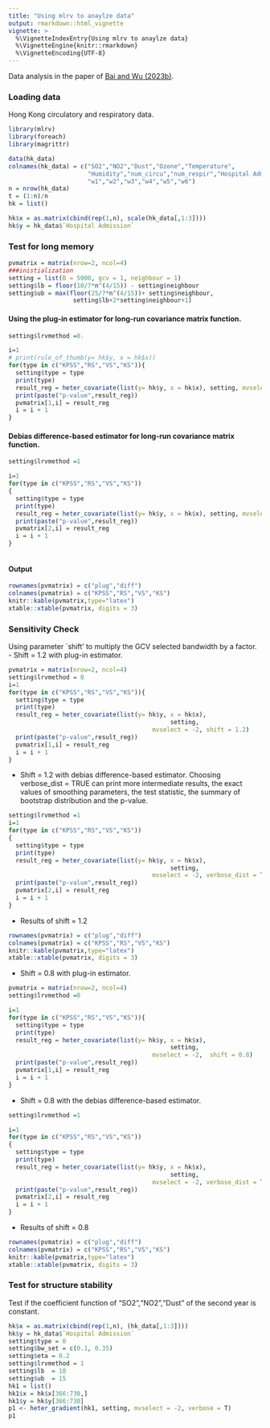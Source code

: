 ```yaml
---
title: "Using mlrv to anaylze data"
output: rmarkdown::html_vignette
vignette: >
  %\VignetteIndexEntry{Using mlrv to anaylze data}
  %\VignetteEngine{knitr::rmarkdown}
  %\VignetteEncoding{UTF-8}
---
```

Data analysis in the paper of [Bai and Wu (2023b)](https://arxiv.org/abs/2303.16599).

### Loading data 
Hong Kong circulatory and respiratory data. 

```r
library(mlrv)
library(foreach)
library(magrittr)

data(hk_data)
colnames(hk_data) = c("SO2","NO2","Dust","Ozone","Temperature",
                      "Humidity","num_circu","num_respir","Hospital Admission",
                      "w1","w2","w3","w4","w5","w6")
n = nrow(hk_data)
t = (1:n)/n
hk = list()

hk$x = as.matrix(cbind(rep(1,n), scale(hk_data[,1:3])))
hk$y = hk_data$`Hospital Admission`
```

### Test for long memory


```r
pvmatrix = matrix(nrow=2, ncol=4)
###inistialization
setting = list(B = 5000, gcv = 1, neighbour = 1)
setting$lb = floor(10/7*n^(4/15)) - setting$neighbour 
setting$ub = max(floor(25/7*n^(4/15))+ setting$neighbour,             
                  setting$lb+2*setting$neighbour+1)
```

#### Using the plug-in estimator for long-run covariance matrix function.
```r
setting$lrvmethod =0. 

i=1
# print(rule_of_thumb(y= hk$y, x = hk$x))
for(type in c("KPSS","RS","VS","KS")){
  setting$type = type
  print(type)
  result_reg = heter_covariate(list(y= hk$y, x = hk$x), setting, mvselect = -2)
  print(paste("p-value",result_reg))
  pvmatrix[1,i] = result_reg
  i = i + 1
}
```

#### Debias difference-based estimator for long-run covariance matrix function.

```r

setting$lrvmethod =1

i=1
for(type in c("KPSS","RS","VS","KS"))
{
  setting$type = type
  print(type)
  result_reg = heter_covariate(list(y= hk$y, x = hk$x), setting, mvselect = -2)
  print(paste("p-value",result_reg))
  pvmatrix[2,i] = result_reg
  i = i + 1
}



```

#### Output
```r
rownames(pvmatrix) = c("plug","diff")
colnames(pvmatrix) = c("KPSS","RS","VS","KS")
knitr::kable(pvmatrix,type="latex")
xtable::xtable(pvmatrix, digits = 3)
```

### Sensitivity Check 
Using parameter `shift' to  multiply the GCV selected bandwidth by a factor. 
- Shift = 1.2 with plug-in estimator. 

```r
pvmatrix = matrix(nrow=2, ncol=4)
setting$lrvmethod = 0
i=1
for(type in c("KPSS","RS","VS","KS")){
  setting$type = type
  print(type)
  result_reg = heter_covariate(list(y= hk$y, x = hk$x),
                                             setting,
                                        mvselect = -2, shift = 1.2)
  print(paste("p-value",result_reg))
  pvmatrix[1,i] = result_reg
  i = i + 1
}
```


- Shift = 1.2 with debias difference-based estimator. 
Choosing verbose_dist = TRUE can print more intermediate results, the exact values of smoothing parameters, the test statistic, the summary of bootstrap distribution and the p-value. 

```r
setting$lrvmethod =1
i=1
for(type in c("KPSS","RS","VS","KS"))
{
  setting$type = type
  print(type)
  result_reg = heter_covariate(list(y= hk$y, x = hk$x),
                                             setting,
                                        mvselect = -2, verbose_dist = TRUE, shift = 1.2)
  print(paste("p-value",result_reg))
  pvmatrix[2,i] = result_reg
  i = i + 1
}

```

- Results of shift = 1.2
```r
rownames(pvmatrix) = c("plug","diff")
colnames(pvmatrix) = c("KPSS","RS","VS","KS")
knitr::kable(pvmatrix,type="latex")
xtable::xtable(pvmatrix, digits = 3)
```


- Shift = 0.8  with plug-in estimator. 

```r
pvmatrix = matrix(nrow=2, ncol=4)
setting$lrvmethod =0

i=1
for(type in c("KPSS","RS","VS","KS")){
  setting$type = type
  print(type)
  result_reg = heter_covariate(list(y= hk$y, x = hk$x),
                                             setting,
                                        mvselect = -2,  shift = 0.8)
  print(paste("p-value",result_reg))
  pvmatrix[1,i] = result_reg
  i = i + 1
}
```

- Shift = 0.8 with the debias difference-based estimator. 
```r
setting$lrvmethod =1

i=1
for(type in c("KPSS","RS","VS","KS"))
{
  setting$type = type
  print(type)
  result_reg = heter_covariate(list(y= hk$y, x = hk$x),
                                             setting,
                                        mvselect = -2, verbose_dist = TRUE, shift = 0.8)
  print(paste("p-value",result_reg))
  pvmatrix[2,i] = result_reg
  i = i + 1
}
```


- Results of shift = 0.8
```r
rownames(pvmatrix) = c("plug","diff")
colnames(pvmatrix) = c("KPSS","RS","VS","KS")
knitr::kable(pvmatrix,type="latex")
xtable::xtable(pvmatrix, digits = 3)
```

### Test for structure stability
Test if the coefficient function of "SO2","NO2","Dust" of the second year is constant. 

```r
hk$x = as.matrix(cbind(rep(1,n), (hk_data[,1:3])))
hk$y = hk_data$`Hospital Admission`
setting$type = 0
setting$bw_set = c(0.1, 0.35)
setting$eta = 0.2
setting$lrvmethod = 1
setting$lb  = 10
setting$ub  = 15
hk1 = list()
hk1$x = hk$x[366:730,]
hk1$y = hk$y[366:730]
p1 <- heter_gradient(hk1, setting, mvselect = -2, verbose = T)
p1
```


